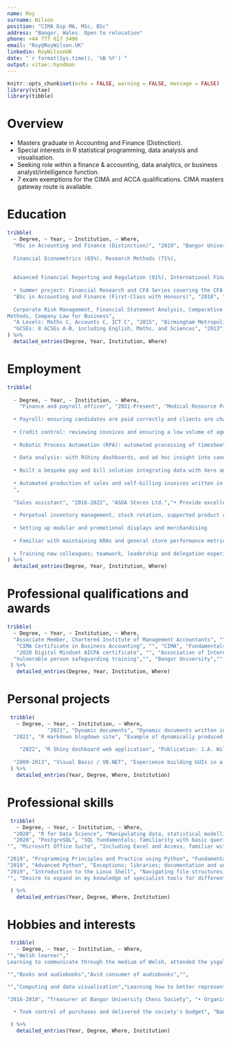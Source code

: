 ```yaml
---
name: Roy
surname: Wilson
position: "CIMA Dip MA, MSc, BSc"
address: "Bangor, Wales. Open to relocation"
phone: +44 777 617 5496
email: "Roy@RoyWilson.UK"
linkedin: RoyWilsonUK
date: "`r format(Sys.time(), '%B %Y')`"
output: vitae::hyndman
---
```


```r
knitr::opts_chunk$set(echo = FALSE, warning = FALSE, message = FALSE)
library(vitae)
library(tibble)
```

# Overview
 * Masters graduate in Accounting and Finance (Distinction). 
 * Special interests in R statistical programming, data analysis and visualisation.
 * Seeking role within a finance & accounting, data analytics, or business analyst/intelligence function. 
 * 7 exam exemptions for the CIMA and ACCA qualifications. CIMA masters gateway route is available.

# Education

```r

tribble(
  ~ Degree, ~ Year, ~ Institution, ~ Where,
  "MSc in Accounting and Finance (Distinction)", "2019", "Bangor University & Fitch Learning", "• Modules include: Financial Analysis (78%), Management Accounting (83%), Accounting Theory (81%), 
  
  Financial Econometrics (65%), Research Methods (71%),
  
  
  Advanced Financial Reporting and Regulation (81%), International Financial Markets (64%). 
  
  • Summer project: Financial Research and CFA Series covering the CFA Level 1 syllabus and financial research titled 'the Role of Credit Rating Agencies' and 'Investigating the Efficient Market Hypothesis'.",
  "BSc in Accounting and Finance (First-Class with Honours)", "2018", "Bangor University", "Investment, Advanced Corporate Finance, Auditing, Advanced Investment Theory and Practice, 
  
  Corporate Risk Management, Financial Statement Analysis, Comparative Banking, Taxation, Advanced Accounting Theory and Practice, Statistical
Methods, Company Law for Business",
  "A Levels: Maths C, Accounts C, ICT C", "2015", "Birmingham Metropolitan College", "",
  "GCSEs: 8 GCSEs A-B, including English, Maths, and Sciences", "2013", "Beamont Collegiate Academy", ""
) %>% 
  detailed_entries(Degree, Year, Institution, Where)
```

# Employment

```r
tribble(
  
  ~ Degree, ~ Year, ~ Institution, ~ Where,
    "Finance and payroll officer", "2021-Present", "Medical Resource Partners","
  
  • Payroll: ensuring candidates are paid correctly and clients are charged correctly each week. 
  
  • Credit control: reviewing invoices and ensuring a low volume of aged-debts.
  
  • Robotic Process Automation (RPA): automated processing of timesheets and routine processes.
  
  • Data analysis: with RShiny dashboards, and ad hoc insight into candidate and financial information.
  
  • Built a bespoke pay and bill solution integrating data with Xero and Paycircle payroll software. 
  
  • Automated production of sales and self-billing invoices written in RMarkdown and LaTeX.
  ",
  
  "Sales assistant", "2016-2022", "ASDA Stores Ltd.","• Provide excellent customer service
  
  • Perpetual inventory management, stock rotation, supported product recalls, routine processes
  
  • Setting up modular and promotional displays and merchandising
  
  • Familiar with maintaining KRAs and general store performance metrics
  
  • Training new colleagues; teamwork, leadership and delegation experience "
) %>% 
  detailed_entries(Degree, Year, Institution, Where)

```

# Professional qualifications and awards

```r


tribble(
  ~ Degree, ~ Year, ~ Institution, ~ Where,
  "Associate Member, Chartered Institute of Management Accountants", "", "CIMA", "",
   "CIMA Certificate in Business Accounting", "", "CIMA", "Fundamentals of Business Economics, Management Accounting, Financial Accounting, Ethics, Corporate Governance and Business Law",
   "2020 Digital Mindset AICPA certificate", "", "Association of International Certified Professional Accountants","Robotic Process Automation (RPA), blockchain technology, human intelligence, data analysis theory and the future of finance",
  "Vulnerable person safeguarding training","", "Bangor University","",
 ) %>%
   detailed_entries(Degree, Year, Institution, Where)
```

<!-- [Verify 2020 Digital Mindset AICPA certificate](https://www.credly.com/badges/04ce8e24-971f-407b-94a0-c8b4c6f9756f/linked_in_profile) -->

\newpage

# Personal projects

```r
 tribble(
   ~ Degree, ~ Year, ~ Institution, ~ Where,
             "2021", "Dynamic documents", "Dynamic documents written in R markdown - including this CV!", "",
  "2021", "R markdown blogdown site", "Example of dynamically produced articles and a resource to keep track of useful code", "https://RoyWilson.UK",
  
    "2022", "R Shiny dashboard web application", "Publication: J.A. Wilson, L.J. Evitts, A. Fraile, R.E. Wilson, M.J.D. Rushton, D.T. Goddard, W.E. Lee, S.C. Middleburgh, Predicting the thermal expansion of BCC high entropy alloys in the Mo-Nb-Ta-Ti-W system, (2022). https://doi.org/10.1088/2515-7655/ac6f7e.", "https://Alloys.one",
            
  "2009-2013", "Visual Basic / VB.NET", "Experience building GUIs in a compiled language; experience in functional programming", "",
 ) %>% 
   detailed_entries(Year, Degree, Where, Institution)
```
# Professional skills

```r

 tribble(
   ~ Degree, ~ Year, ~ Institution, ~ Where,
  "2020", "R for Data Science", "Manipulating data, statistical modelling, functional programming, and advanced graphics in R.", "Jumping Rivers RSS Accredited",
  "2020", "PostgreSQL", "SQL fundamentals; familiarity with basic queries and aggregate functions","Data Camp",
"", "Microsoft Office Suite", "Including Excel and Access, familiar with data functions (e.g. pivot tables) and working with relational databases","",

"2019", "Programming Principles and Practice using Python", "Fundamental programming concepts and best practice","Bangor Doctoral school",
"2019", "Advanced Python", "Exceptions; libraries; documentation and unit testing; mapping and fitlering; lambda functions; and additional tools","Bangor Doctoral school",
"2019", "Introduction to the Linux Shell", "Navigating file structures; working with files and directories; standard out, standard error and pipes; loops; conditions; and re-use through scripts","Bangor Doctoral school",
"", "Desire to expand on my knowledge of specialist tools for different applications","Interest in learning rapid development tools like Tableau, Alteryx, and Power BI.",""

 ) %>%
   detailed_entries(Year, Degree, Where, Institution)
```






# Hobbies and interests

```r
 tribble(
   ~ Degree, ~ Year, ~ Institution, ~ Where,
"","Welsh learner","
Learning to communicate through the medium of Welsh, attended the ysgol haf, and took part in the Ffrind Cymraeg project","",

"","Books and audiobooks","Avid consumer of audiobooks","",

"","Computing and data visualisation","Learning how to better represent data and honing my programming and computing skills","",

"2016-2018", "Treasurer at Bangor University Chess Society", "• Organised and delivered interactive sessions
  
  • Took control of purchases and delivered the society's budget", "Bangor University",

 ) %>%
   detailed_entries(Year, Degree, Where, Institution)
```

